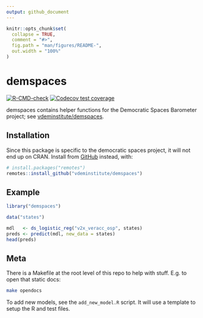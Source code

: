 ```yaml
---
output: github_document
---
```


<!-- README.md is generated from README.Rmd. Please edit that file -->

```r
knitr::opts_chunk$set(
  collapse = TRUE,
  comment = "#>",
  fig.path = "man/figures/README-",
  out.width = "100%"
)
```

# demspaces

<!-- badges: start -->
[![R-CMD-check](https://github.com/vdeminstitute/demspaces/actions/workflows/R-CMD-check.yaml/badge.svg)](https://github.com/vdeminstitute/demspaces/actions/workflows/R-CMD-check.yaml)
[![Codecov test coverage](https://codecov.io/gh/vdeminstitute/demspaces/branch/main/graph/badge.svg)](https://app.codecov.io/gh/vdeminstitute/demspaces?branch=main)
<!-- badges: end -->

demspaces contains helper functions for the Democratic Spaces Barometer project; see [vdeminstitute/demspaces](https://github.com/vdeminstitute/demspaces).

## Installation

Since this package is specific to the democratic spaces project, it will not end up on CRAN. Install from [GitHub](https://github.com/) instead, with:

``` r
# install.packages("remotes")
remotes::install_github("vdeminstitute/demspaces")
```

## Example

```r
library("demspaces")

data("states")

mdl   <- ds_logistic_reg("v2x_veracc_osp", states)
preds <- predict(mdl, new_data = states)
head(preds)
```

## Meta

There is a Makefile at the root level of this repo to help with stuff. E.g. to open that static docs:

```bash
make opendocs
```

To add new models, see the `add_new_model.R` script. It will use a template to setup the R and test files. 

